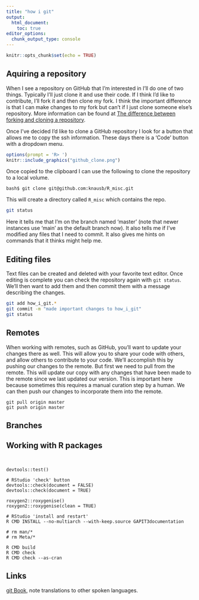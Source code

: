 ```yaml
---
title: "how i git"
output: 
  html_document:
    toc: true
editor_options: 
  chunk_output_type: console
---
```


```r
knitr::opts_chunk$set(echo = TRUE)
```


## Aquiring a repository


When I see a repository on GitHub that I'm interested in I'll do one of two things.
Typically I'll just clone it and use their code.
If I think I'd like to contribute, I'll fork it and then clone my fork.
I think the important difference is that I can make changes to my fork but can't if I just clone someone else's repository.
More information can be found at [The difference between forking and cloning a repository](https://github.community/t/the-difference-between-forking-and-cloning-a-repository/10189).


Once I've decided I'd like to clone a GitHub repository I look for a button that allows me to copy the ssh information.
These days there is a 'Code' button with a dropdown menu.


```r
options(prompt = 'R> ')
knitr::include_graphics("github_clone.png")
```


Once copied to the clipboard I can use the following to clone the repository to a local volume.


```
bash$ git clone git@github.com:knausb/R_misc.git
```


This will create a directory called ```R_misc``` which contains the repo.


```bash
git status
```


Here it tells me that I'm on the branch named 'master' (note that newer instances use 'main' as the default branch now).
It also tells me if I've modified any files that I need to commit.
It also gives me hints on commands that it thinks might help me.


## Editing files


Text files can be created and deleted with your favorite text editor.
Once editing is complete you can check the repository again with `git status`.
We'll then want to add them and then commit them with a message describing the changes.


```bash
git add how_i_git.*
git commit -m "made important changes to how_i_git"
git status
```


## Remotes


When working with remotes, such as GitHub, you'll want to update your changes there as well.
This will allow you to share your code with others, and allow others to contribute to your code.
We'll accomplish this by pushing our changes to the remote.
But first we need to pull from the remote.
This will update our copy with any changes that have been made to the remote since we last updated our version.
This is important here because sometimes this requires a manual curation step by a human.
We can then push our changes to incorporate them into the remote.


```
git pull origin master
git push origin master
```

## Branches


## Working with R packages


```


devtools::test()

# RStudio 'check' button
devtools::check(document = FALSE)
devtools::check(document = TRUE)

roxygen2::roxygenise()
roxygen2::roxygenise(clean = TRUE)

# RStudio 'install and restart'
R CMD INSTALL --no-multiarch --with-keep.source GAPIT3documentation

# rm man/*
# rm Meta/*

```


```
R CMD build
R CMD check
R CMD check --as-cran

```




## Links


[git Book](https://git-scm.com/book/en/v2), note translations to other spoken languages.





